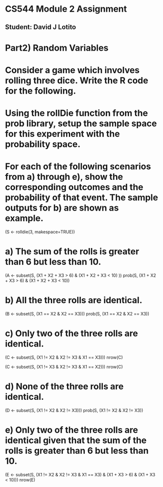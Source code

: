 # CS544 Module 2 Assignment
## Student: David J Lotito

# Part2) Random Variables

# Consider a game which involves rolling three dice. Write the R code for the following.
# Using the rollDie function from the prob library, setup the sample space for this experiment with the probability space.
# For each of the following scenarios from a) through e), show the corresponding outcomes and the probability of that event. The sample outputs for b) are shown as example.

(S <- rolldie(3, makespace=TRUE))

# a) The sum of the rolls is greater than 6 but less than 10.
(A <- subset(S, (X1 + X2 + X3 > 6) & (X1 + X2 + X3 < 10) ))
prob(S, (X1 + X2 + X3 > 6) & (X1 + X2 + X3 < 10))

# b) All the three rolls are identical.
(B <- subset(S, (X1 == X2 & X2 == X3)))
prob(S, (X1 == X2 & X2 == X3))

# c) Only two of the three rolls are identical.
(C <- subset(S, (X1 != X2 & X2 != X3 & X1 == X3)))
nrow(C)

(C <- subset(S, (X1 != X3 & X2 != X3 & X1 == X2)))
nrow(C)

# d) None of the three rolls are identical.
(D <- subset(S, (X1 != X2 & X2 != X3)))
prob(S, (X1 != X2 & X2 != X3))

# e) Only two of the three rolls are identical given that the sum of the rolls is greater than 6 but less than 10.

(E <- subset(S, (X1 != X2 & X2 != X3 & X1 == X3) & (X1 + X3 > 6) & (X1 + X3 < 10)))
nrow(E)



